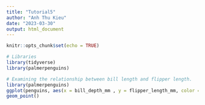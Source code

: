 ```yaml
---
title: "Tutorial5"
author: "Anh Thu Kieu"
date: "2023-03-30"
output: html_document
---
```


```r
knitr::opts_chunk$set(echo = TRUE)
```

```r
# Libraries
library(tidyverse)
library(palmerpenguins)
```

```r
# Examining the relationship between bill length and flipper length.
library(palmerpenguins)
ggplot(penguins, aes(x = bill_depth_mm , y = flipper_length_mm, color = species)) +
geom_point()
```

